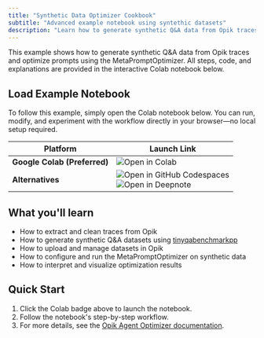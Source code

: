 ```yaml
---
title: "Synthetic Data Optimizer Cookbook"
subtitle: "Advanced example notebook using syntethic datasets"
description: "Learn how to generate synthetic Q&A data from Opik traces and optimize prompts using the MetaPromptOptimizer through an interactive notebook."
---
```


<Info>
  This example shows how to generate synthetic Q&A data from Opik traces and optimize prompts using the
  MetaPromptOptimizer. All steps, code, and explanations are provided in the interactive Colab notebook below.
</Info>

## Load Example Notebook

<Note>
  To follow this example, simply open the Colab notebook below. You can run, modify, and experiment with the workflow directly in your browser—no local setup required.
</Note>

| Platform                | Launch Link |
|-------------------------|-------------|
| **Google Colab (Preferred)** | [<img src="https://colab.research.google.com/assets/colab-badge.svg" alt="Open in Colab" style="vertical-align: middle; display: inline-block;"/>](https://colab.research.google.com/github/comet-ml/opik/blob/main/sdks/opik_optimizer/notebooks/OpikSyntethicDataOptimizer.ipynb) |
| **Alternatives**        | [<img src="https://github.com/codespaces/badge.svg" alt="Open in GitHub Codespaces" style="vertical-align: middle; display: inline-block;"/>](https://github.com/codespaces/new?repo=comet-ml/opik&ref=main&machine=basicLinux32gb&devcontainer_path=.devcontainer%2Fopik_optimizer%2Fdevcontainer.json&location=EastUs)<br /> [<img src="https://deepnote.com/buttons/launch-in-deepnote.svg" alt="Open in Deepnote" style="vertical-align: middle; display: inline-block;"/>](https://deepnote.com/launch?url=https://github.com/comet-ml/opik/blob/main/sdks/opik_optimizer/notebooks/OpikSyntethicDataOptimizer.ipynb) |

## What you'll learn

- How to extract and clean traces from Opik
- How to generate synthetic Q&A datasets using [tinyqabenchmarkpp](https://pypi.org/project/tinyqabenchmarkpp/)
- How to upload and manage datasets in Opik
- How to configure and run the MetaPromptOptimizer on synthetic data
- How to interpret and visualize optimization results

## Quick Start

1. Click the Colab badge above to launch the notebook.
2. Follow the notebook's step-by-step workflow.
3. For more details, see the [Opik Agent Optimizer documentation](/agent_optimization/overview).

